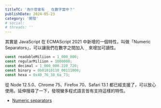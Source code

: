 ```yaml
---
titleTC: '為什麼會有 _ 在數字當中？'
publishDate: 2024-05-23
category: '開發'
# social:
# threads: ''
---
```


其實是 JavaScript 在 ECMAScript 2021 中新增的一個特性，叫做「Numeric Separators」，可以讓我們在數字之間加入 `_` 來增加可讀性。

```js
const readableMiliion = 1_000_000;
const regularMiliion = 1000000;
const decimal = 1_000_000.220_720;
const binary = 0b01010110_00111000;
const hexa = 0x40_76_38_6a_73;
```

從 Node 12.5.0、Chrome 75、Firefox 70、Safari 13.1 都已經支援了，可以放心使用。延伸搜尋了一下，發現蠻多程式語言皆有支持這樣的特性。

- [Numeric separators](https://v8.dev/features/numeric-separators)
